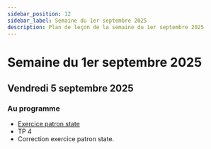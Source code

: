 ```yaml
---
sidebar_position: 12
sidebar_label: Semaine du 1er septembre 2025
description: Plan de leçon de la semaine du 1er septembre 2025
---
```


# Semaine du 1er septembre 2025

## Vendredi 5 septembre 2025

### Au programme

- [Exercice patron state](https://github.com/archambaultv-prof/2025H-420-930-MA-State)
- TP 4
- Correction exercice patron state.